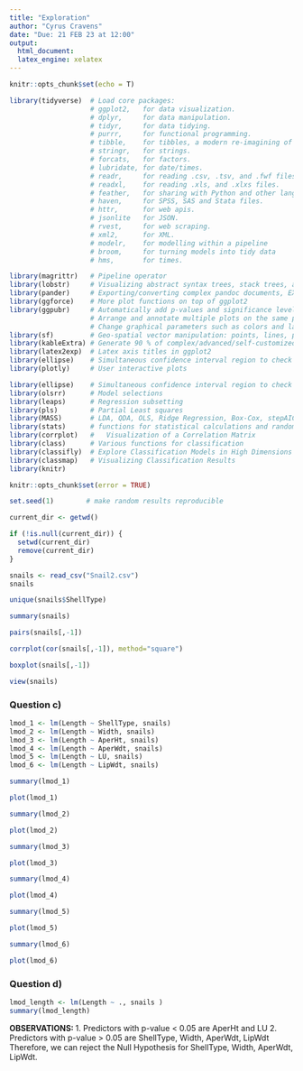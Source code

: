 ```yaml
---
title: "Exploration"
author: "Cyrus Cravens"
date: "Due: 21 FEB 23 at 12:00"
output:
  html_document:
  latex_engine: xelatex
---
```

  
```r
knitr::opts_chunk$set(echo = T)

library(tidyverse)  # Load core packages: 
                    # ggplot2,   for data visualization.
                    # dplyr,     for data manipulation.
                    # tidyr,     for data tidying.
                    # purrr,     for functional programming.
                    # tibble,    for tibbles, a modern re-imagining of data frames.
                    # stringr,   for strings.
                    # forcats,   for factors.
                    # lubridate, for date/times.
                    # readr,     for reading .csv, .tsv, and .fwf files.
                    # readxl,    for reading .xls, and .xlxs files.
                    # feather,   for sharing with Python and other languages.
                    # haven,     for SPSS, SAS and Stata files.
                    # httr,      for web apis.
                    # jsonlite   for JSON.
                    # rvest,     for web scraping.
                    # xml2,      for XML.
                    # modelr,    for modelling within a pipeline
                    # broom,     for turning models into tidy data
                    # hms,       for times.

library(magrittr)   # Pipeline operator
library(lobstr)     # Visualizing abstract syntax trees, stack trees, and object sizes
library(pander)     # Exporting/converting complex pandoc documents, EX: df to Pandoc table
library(ggforce)    # More plot functions on top of ggplot2
library(ggpubr)     # Automatically add p-values and significance levels  plots.
                    # Arrange and annotate multiple plots on the same page. 
                    # Change graphical parameters such as colors and labels.
library(sf)         # Geo-spatial vector manipulation: points, lines, polygons
library(kableExtra) # Generate 90 % of complex/advanced/self-customized/beautiful tables
library(latex2exp)  # Latex axis titles in ggplot2
library(ellipse)    # Simultaneous confidence interval region to check C.I. of 2 slope parameters
library(plotly)     # User interactive plots

library(ellipse)    # Simultaneous confidence interval region to check C.I. of 2 regressors
library(olsrr)      # Model selections
library(leaps)      # Regression subsetting
library(pls)        # Partial Least squares
library(MASS)       # LDA, QDA, OLS, Ridge Regression, Box-Cox, stepAIC, etc,.
library(stats)      # functions for statistical calculations and random number generation.
library(corrplot)   # 	Visualization of a Correlation Matrix
library(class)      # Various functions for classification
library(classifly)  # Explore Classification Models in High Dimensions
library(classmap)   # Visualizing Classification Results
library(knitr)

knitr::opts_chunk$set(error = TRUE)

set.seed(1)        # make random results reproducible

current_dir <- getwd()

if (!is.null(current_dir)) {
  setwd(current_dir)
  remove(current_dir)
}
```

```r
snails <- read_csv("Snail2.csv")
snails
```

```r
unique(snails$ShellType)
```


```r
summary(snails)
```

```r
pairs(snails[,-1])
```


```r
corrplot(cor(snails[,-1]), method="square")
```

```r
boxplot(snails[,-1])
```



```r
view(snails)
```


### Question c)
```r
lmod_1 <- lm(Length ~ ShellType, snails)
lmod_2 <- lm(Length ~ Width, snails)
lmod_3 <- lm(Length ~ AperHt, snails)
lmod_4 <- lm(Length ~ AperWdt, snails)
lmod_5 <- lm(Length ~ LU, snails)
lmod_6 <- lm(Length ~ LipWdt, snails)
```

```r
summary(lmod_1)
```
```r
plot(lmod_1)
```

```r
summary(lmod_2)
```
```r
plot(lmod_2)
```

```r
summary(lmod_3)
```

```r
plot(lmod_3)
```

```r
summary(lmod_4)
```
```r
plot(lmod_4)
```

```r
summary(lmod_5)
```
```r
plot(lmod_5)
```

```r
summary(lmod_6)
```
```r
plot(lmod_6)
```


### Question d)

```r
lmod_length <- lm(Length ~ ., snails )
summary(lmod_length)
```
**OBSERVATIONS: ** 
1. Predictors with p-value < 0.05 are AperHt and LU
2. Predictors with p-value > 0.05 are ShellType, Width, AperWdt, LipWdt
Therefore, we can reject the Null Hypothesis for ShellType, Width, AperWdt, LipWdt.